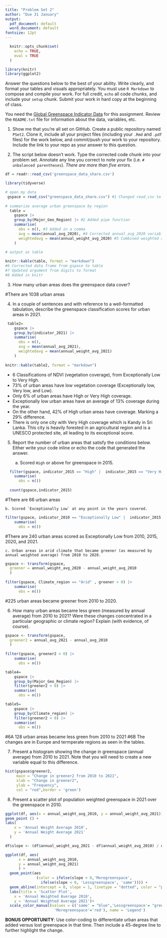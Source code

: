 ```yaml
---
title: "Problem Set 2"
author: "Due 31 January"
output:
  pdf_document: default
  word_document: default
fontsize: 12pt
---
```


```r
  knitr::opts_chunk$set(
    echo = TRUE, 
    eval = TRUE
  )
```
```r
library(knitr)
library(ggplot2)
```

Answer the questions below to the best of your ability. Write clearly, and format your tables and visuals appropriately. You must use `R Markdown` to compose and compile your work. For full credit, `echo` all code chunks, and include your `setup` chunk. Submit your work in hard copy at the beginning of class. 

You need the [Global Greenspace Indicator Data](https://dataverse.harvard.edu/dataset.xhtml?persistentId=doi:10.7910/DVN/TMWYHB) for this assignment. Review the `README.txt` file for information about the data, variables, etc.

1. Show me that you're all set on GitHub. Create a public repository named `PSet2`. Clone it, include all your project files (including your `.Rmd` and `.pdf` files) for the work below, and commit/push your work to your repository. Include the link to your repo as your answer to this question.  

2. The script below doesn't work. Type the corrected code chunk into your problem set. Annotate any line you correct to note your fix (i.e. `# unbalanced parentheses`). *There are more than five errors.*

```r
df = readr::read_csv('greenspace_data_share.csv')
```
```r
library(tidyverse)

# open my data
 gspace = read_csv("greenspace_data_share.csv") #1 Changed read_csv to read.csv. A valid function
  
# summarize average urban greenspace by region
  table = 
    gspace |>
    group_by(Major_Geo_Region) |> #2 Added pipe function
    summarise(
      obs = n(), #3 Added in a comma 
      avg = mean(annual_avg_2020), #4 Corrected annual_avg_2020 variable name
      weightedavg = mean(annual_weight_avg_2020) #5 Combined weighted and avg text
    )
  
# output as table

knitr::kable(table, format = "markdown")
#6 Corrected data frame from gspace to table
#7 Updated argument from digits to format
#8 Added in knitr 
```

3. How many urban areas does the greenspace data cover?
 
  #There are 1038 urban areas

4. In a couple of sentences and with reference to a well-formatted tabulation, describe the greenspace classification scores for urban areas in 2021.

```r
 table2= 
    gspace |>
    group_by(indicator_2021) |> 
    summarise(
      obs = n(), 
      avg = mean(annual_avg_2021), 
      weightedavg = mean(annual_weight_avg_2021) 
    )
  
knitr::kable(table2, format = "markdown")
```
- 6 Classifications of NDVI (vegetation coverage), from Exceptionally Low to Very High.
- 73% of urban areas have low vegetation coverage (Exceptionally low, Very low, and Low).
- Only 6% of urban areas have High or Very High coverage.
- Exceptionally low urban areas have an average of 13% coverage during the year. 
- On the other hand, 42% of High urban areas have coverage. Marking a 29% difference.
- There is only one city with Very High coverage which is Kandy in Sri Lanka. This city is heavily forested in an agricultural region and is a UNESCO protected site, all leading to its exceptional score.


5. Report the number of urban areas that satisfy the conditions below. Either write your code inline or echo the code that generated the answer.   

    a. Scored `High` or above for greenspace in 2015.  

```r
  filter(gspace, indicator_2015 == "High" |  indicator_2015 == "Very High") |>
    summarise(
      obs = n())
  
  count(gspace,indicator_2015)
```  
  #There are 66 urban areas  
  
    
    b. Scored `Exceptionally Low` at any point in the years covered.  
  
```r
filter(gspace, indicator_2010 == "Exceptionally Low" |  indicator_2015 == "Exceptionally Low" |             indicator_2020 == "Exceptionally Low" | indicator_2021 == "Exceptionally Low") |>
    summarise(
      obs = n())
```
  #There are 240 urban areas scored as Exceptionally Low from 2010, 2015, 2020, and 2021.
  
    c. Urban areas in arid climate that became greener (as measured by annual weighted average) from 2010 to 2020. 
```r
gspace <- transform(gspace,
  greener = annual_weight_avg_2020 - annual_weight_avg_2010
  )    
  
filter(gspace, Climate_region == "Arid" , greener > 0) |>
    summarise(
      obs = n())
```
  #225 urban areas became greener from 2010 to 2020.

6. How many urban areas became less green (measured by annual average) from 2010 to 2021? Were these changes concentrated in a particular geographic or climate region? Explain (with evidence, of course).

```r
gspace <- transform(gspace,
  greener2 = annual_avg_2021 - annual_avg_2010
  )    
  
filter(gspace, greener2 < 0) |>
    summarise(
      obs = n())
```

```r
table4= 
    gspace |>
    group_by(Major_Geo_Region) |> 
    filter(greener2 < 0) |>
    summarise(
      obs = n())
```
```r
table5= 
    gspace |>
    group_by(Climate_region) |> 
    filter(greener2 < 0) |>
    summarise(
      obs = n())
```
      
#6A 128 urban areas became less green from 2010 to 2021
#6B The changes are in Europe and termperate regions as seen in the tables. 

7. Present a histogram showing the change in greenspace (annual average) from 2010 to 2021. Note that you will need to create a new variable equal to this difference.  
```r
hist(gspace$greener2, 
     main = "Change in greener2 from 2010 to 2021",
     xlab = "Change in greener2",
     ylab = "Frequency",
     col = "red",border = 'green')
```

8. Present a scatter plot of population weighted greenspace in 2021 over the greenspace in 2010. 
```r
ggplot(df, aes(x = annual_weight_avg_2010, y = annual_weight_avg_2021)) +
geom_point () +
labs(
    x = 'Annual Weight Average 2010',
    y = 'Annual Weight Average 2021'
  )  
```

```r
df$slope <- (df$annual_weight_avg_2021 - df$annual_weight_avg_2010) / df$annual_weight_avg_2010

ggplot(df, aes(
      x = annual_weight_avg_2010,
      y = annual_weight_avg_2021)
      ) + 
  geom_point(aes
              (color = ifelse(slope > 0,'Moregreenspace',
                ifelse(slope < 0, 'Lessgreenspace', 'same')))) +
  geom_abline(intercept = 0, slope = 1, linetype = "dotted", color = "pink") +
  labs(title = 'Scatter Plot', 
    x = 'Annual Weighted Average 2010',
    y = 'Annual Weighted Average 2021')+
  scale_color_manual(values = c('same' = "blue",'Lessgreenspace'= "green",
                      'Moregreenspace'='red'), name = 'Legend')
```
                      
**BONUS OPPORTUNITY**: Use color-coding to differentiate urban areas that added versus lost greenspace in that time. Then include a 45-degree line to further highlight the change.
